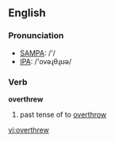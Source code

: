 ==English==

===Pronunciation===
*[[w:SAMPA|SAMPA]]: /'/
*[[w:IPA|IPA]]: /'ovəɻθɻʊə/

===Verb===
'''overthrew'''

# past tense of to [[overthrow]]

[[vi:overthrew]]